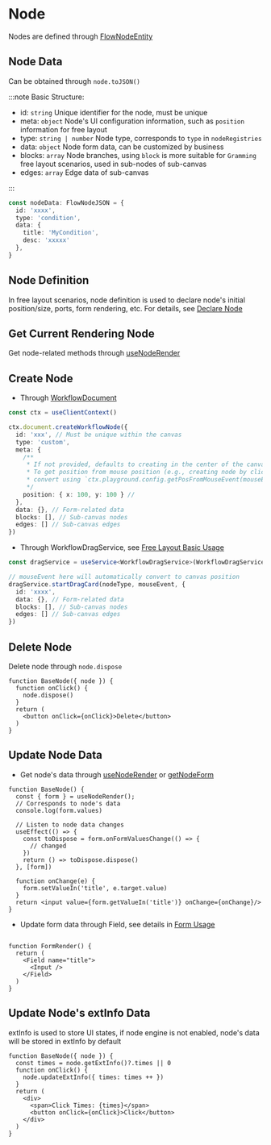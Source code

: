 # Node

Nodes are defined through [FlowNodeEntity](/api/core/flow-node-entity.html)

## Node Data

Can be obtained through `node.toJSON()`

:::note Basic Structure:

- id: `string` Unique identifier for the node, must be unique
- meta: `object` Node's UI configuration information, such as `position` information for free layout
- type: `string | number` Node type, corresponds to `type` in `nodeRegistries`
- data: `object` Node form data, can be customized by business
- blocks: `array` Node branches, using `block` is more suitable for `Gramming` free layout scenarios, used in sub-nodes of sub-canvas
- edges: `array` Edge data of sub-canvas

:::

```ts pure
const nodeData: FlowNodeJSON = {
  id: 'xxxx',
  type: 'condition',
  data: {
    title: 'MyCondition',
    desc: 'xxxxx'
  },
}
```

## Node Definition

In free layout scenarios, node definition is used to declare node's initial position/size, ports, form rendering, etc. For details, see [Declare Node](guide/getting-started/create-free-layout-simple.html#4-declare-nodes)

## Get Current Rendering Node

Get node-related methods through [useNodeRender](api/hooks/use-node-render.html)

## Create Node

- Through [WorkflowDocument](/api/core/workflow-document.html)

```ts pure
const ctx = useClientContext()

ctx.document.createWorkflowNode({
  id: 'xxx', // Must be unique within the canvas
  type: 'custom',
  meta: {
    /**
     * If not provided, defaults to creating in the center of the canvas
     * To get position from mouse position (e.g., creating node by clicking anywhere on canvas),
     * convert using `ctx.playground.config.getPosFromMouseEvent(mouseEvent)`
     */
    position: { x: 100, y: 100 } //
  },
  data: {}, // Form-related data
  blocks: [], // Sub-canvas nodes
  edges: [] // Sub-canvas edges
})

```
- Through WorkflowDragService, see [Free Layout Basic Usage](/examples/free-layout/free-layout-simple.html)

```ts pure
const dragService = useService<WorkflowDragService>(WorkflowDragService);

// mouseEvent here will automatically convert to canvas position
dragService.startDragCard(nodeType, mouseEvent, {
  id: 'xxxx',
  data: {}, // Form-related data
  blocks: [], // Sub-canvas nodes
  edges: [] // Sub-canvas edges
})

```

## Delete Node

Delete node through `node.dispose`

```tsx pure
function BaseNode({ node }) {
  function onClick() {
    node.dispose()
  }
  return (
    <button onClick={onClick}>Delete</button>
  )
}
```

## Update Node Data

- Get node's data through [useNodeRender](/api/hooks/use-node-render.html) or [getNodeForm](/api/utils/get-node-form.html)

```tsx pure
function BaseNode() {
  const { form } = useNodeRender();
  // Corresponds to node's data
  console.log(form.values)

  // Listen to node data changes
  useEffect(() => {
    const toDispose = form.onFormValuesChange(() => {
      // changed
    })
    return () => toDispose.dispose()
  }, [form])

  function onChange(e) {
    form.setValueIn('title', e.target.value)
  }
  return <input value={form.getValueIn('title')} onChange={onChange}/>
}
```
- Update form data through Field, see details in [Form Usage](/guide/advanced/form.html)

```tsx pure

function FormRender() {
  return (
    <Field name="title">
      <Input />
    </Field>
  )
}
```

## Update Node's extInfo Data

extInfo is used to store UI states, if node engine is not enabled, node's data will be stored in extInfo by default

```tsx pure
function BaseNode({ node }) {
  const times = node.getExtInfo()?.times || 0
  function onClick() {
    node.updateExtInfo({ times: times ++ })
  }
  return (
    <div>
      <span>Click Times: {times}</span>
      <button onClick={onClick}>Click</button>
    </div>
  )
}
```


